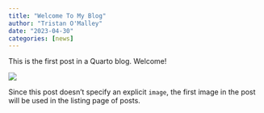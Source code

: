 ```yaml
---
title: "Welcome To My Blog"
author: "Tristan O'Malley"
date: "2023-04-30"
categories: [news]
---
```


This is the first post in a Quarto blog. Welcome!

![](thumbnail.jpg)

Since this post doesn't specify an explicit `image`, the first image in the post will be used in the listing page of posts.
